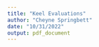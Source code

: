 ```yaml
---
title: "Keel Evaluations"
author: "Cheyne Springbett"
date: "10/31/2022"
output: pdf_document
---
```


```r

```

